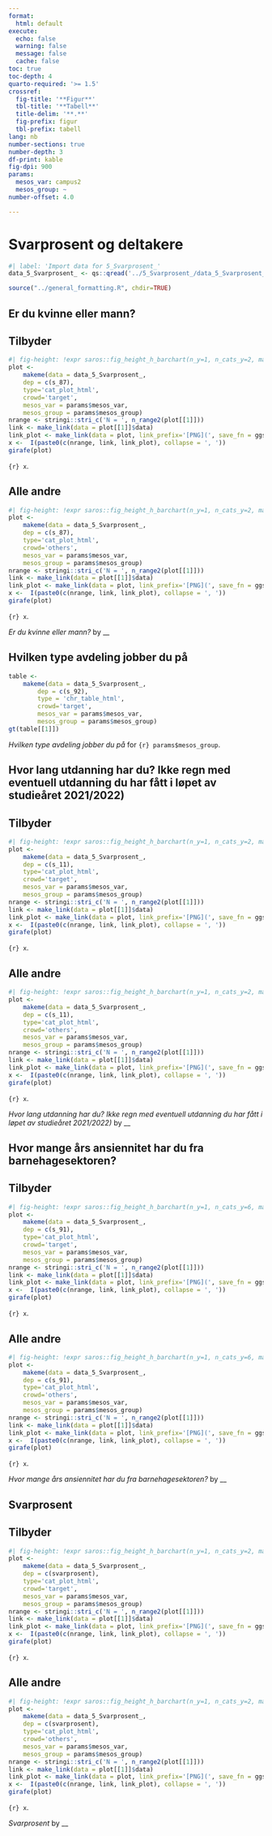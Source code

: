 ```yaml
---
format:
  html: default
execute:
  echo: false
  warning: false
  message: false
  cache: false
toc: true
toc-depth: 4
quarto-required: '>= 1.5'
crossref:
  fig-title: '**Figur**'
  tbl-title: '**Tabell**'
  title-delim: '**.**'
  fig-prefix: figur
  tbl-prefix: tabell
lang: nb
number-sections: true
number-depth: 3
df-print: kable
fig-dpi: 900
params:
  mesos_var: campus2
  mesos_group: ~
number-offset: 4.0

---
```

# Svarprosent og deltakere
```r
#| label: 'Import data for 5_Svarprosent_'
data_5_Svarprosent_ <- qs::qread('../5_Svarprosent_/data_5_Svarprosent_.qs')
```
```r
source("../general_formatting.R", chdir=TRUE)
```

## Er du kvinne eller mann?{#sec-Er-du-kvinne-eller-mann--43}


::: {.panel-tabset}

## Tilbyder

::: {#fig-svarprosent-og-deltakere-s-87-fct-cat-plot-html-target}

```r
#| fig-height: !expr saros::fig_height_h_barchart(n_y=1, n_cats_y=2, max_chars_cats_y=6)
plot <-
	makeme(data = data_5_Svarprosent_,
	dep = c(s_87),
	type='cat_plot_html',
	crowd='target',
	mesos_var = params$mesos_var,
	mesos_group = params$mesos_group)
nrange <- stringi::stri_c('N = ', n_range2(plot[[1]]))
link <- make_link(data = plot[[1]]$data)
link_plot <- make_link(data = plot, link_prefix='[PNG](', save_fn = ggsaver, file_suffix = '.png')
x <-  I(paste0(c(nrange, link, link_plot), collapse = ', '))
girafe(plot)
```

`{r} x`.

:::


## Alle andre

::: {#fig-svarprosent-og-deltakere-s-87-fct-cat-plot-html-others}

```r
#| fig-height: !expr saros::fig_height_h_barchart(n_y=1, n_cats_y=2, max_chars_cats_y=6)
plot <-
	makeme(data = data_5_Svarprosent_,
	dep = c(s_87),
	type='cat_plot_html',
	crowd='others',
	mesos_var = params$mesos_var,
	mesos_group = params$mesos_group)
nrange <- stringi::stri_c('N = ', n_range2(plot[[1]]))
link <- make_link(data = plot[[1]]$data)
link_plot <- make_link(data = plot, link_prefix='[PNG](', save_fn = ggsaver, file_suffix = '.png')
x <-  I(paste0(c(nrange, link, link_plot), collapse = ', '))
girafe(plot)
```

`{r} x`.

:::

_Er du kvinne eller mann?_ by __

:::


## Hvilken type avdeling jobber du på{#sec-Hvilken-type-avdeling-jobber-du-pa-09}


::: {#tbl-svarprosent-og-deltakere-s-92-chr-chr-table-target}

```r
table <-
	makeme(data = data_5_Svarprosent_,
		dep = c(s_92),
		type = 'chr_table_html',
		crowd='target',
		mesos_var = params$mesos_var,
		mesos_group = params$mesos_group)
gt(table[[1]])
```

_Hvilken type avdeling jobber du på_ for `{r} params$mesos_group`.

:::


## Hvor lang utdanning har du? Ikke regn med eventuell utdanning du har fått i løpet av studieåret 2021/2022){#sec-Hvor-lang-utdanning-har-du-Ikke-regn-med-eventuell-utdanning-du-har-fatt-i-lopet-av-studiearet-2021-2022--55}


::: {.panel-tabset}

## Tilbyder

::: {#fig-svarprosent-og-deltakere-s-11-fct-cat-plot-html-target}

```r
#| fig-height: !expr saros::fig_height_h_barchart(n_y=1, n_cats_y=2, max_chars_cats_y=29)
plot <-
	makeme(data = data_5_Svarprosent_,
	dep = c(s_11),
	type='cat_plot_html',
	crowd='target',
	mesos_var = params$mesos_var,
	mesos_group = params$mesos_group)
nrange <- stringi::stri_c('N = ', n_range2(plot[[1]]))
link <- make_link(data = plot[[1]]$data)
link_plot <- make_link(data = plot, link_prefix='[PNG](', save_fn = ggsaver, file_suffix = '.png')
x <-  I(paste0(c(nrange, link, link_plot), collapse = ', '))
girafe(plot)
```

`{r} x`.

:::


## Alle andre

::: {#fig-svarprosent-og-deltakere-s-11-fct-cat-plot-html-others}

```r
#| fig-height: !expr saros::fig_height_h_barchart(n_y=1, n_cats_y=2, max_chars_cats_y=29)
plot <-
	makeme(data = data_5_Svarprosent_,
	dep = c(s_11),
	type='cat_plot_html',
	crowd='others',
	mesos_var = params$mesos_var,
	mesos_group = params$mesos_group)
nrange <- stringi::stri_c('N = ', n_range2(plot[[1]]))
link <- make_link(data = plot[[1]]$data)
link_plot <- make_link(data = plot, link_prefix='[PNG](', save_fn = ggsaver, file_suffix = '.png')
x <-  I(paste0(c(nrange, link, link_plot), collapse = ', '))
girafe(plot)
```

`{r} x`.

:::

_Hvor lang utdanning har du? Ikke regn med eventuell utdanning du har fått i løpet av studieåret 2021/2022)_ by __

:::


## Hvor mange års ansiennitet har du fra barnehagesektoren?{#sec-Hvor-mange-ars-ansiennitet-har-du-fra-barnehagesektoren--68}


::: {.panel-tabset}

## Tilbyder

::: {#fig-svarprosent-og-deltakere-s-91-fct-cat-plot-html-target}

```r
#| fig-height: !expr saros::fig_height_h_barchart(n_y=1, n_cats_y=6, max_chars_cats_y=17)
plot <-
	makeme(data = data_5_Svarprosent_,
	dep = c(s_91),
	type='cat_plot_html',
	crowd='target',
	mesos_var = params$mesos_var,
	mesos_group = params$mesos_group)
nrange <- stringi::stri_c('N = ', n_range2(plot[[1]]))
link <- make_link(data = plot[[1]]$data)
link_plot <- make_link(data = plot, link_prefix='[PNG](', save_fn = ggsaver, file_suffix = '.png')
x <-  I(paste0(c(nrange, link, link_plot), collapse = ', '))
girafe(plot)
```

`{r} x`.

:::


## Alle andre

::: {#fig-svarprosent-og-deltakere-s-91-fct-cat-plot-html-others}

```r
#| fig-height: !expr saros::fig_height_h_barchart(n_y=1, n_cats_y=6, max_chars_cats_y=17)
plot <-
	makeme(data = data_5_Svarprosent_,
	dep = c(s_91),
	type='cat_plot_html',
	crowd='others',
	mesos_var = params$mesos_var,
	mesos_group = params$mesos_group)
nrange <- stringi::stri_c('N = ', n_range2(plot[[1]]))
link <- make_link(data = plot[[1]]$data)
link_plot <- make_link(data = plot, link_prefix='[PNG](', save_fn = ggsaver, file_suffix = '.png')
x <-  I(paste0(c(nrange, link, link_plot), collapse = ', '))
girafe(plot)
```

`{r} x`.

:::

_Hvor mange års ansiennitet har du fra barnehagesektoren?_ by __

:::


## Svarprosent{#sec-Svarprosent-92}


::: {.panel-tabset}

## Tilbyder

::: {#fig-svarprosent-og-deltakere-svarprosent-fct-cat-plot-html-target}

```r
#| fig-height: !expr saros::fig_height_h_barchart(n_y=1, n_cats_y=2, max_chars_cats_y=10)
plot <-
	makeme(data = data_5_Svarprosent_,
	dep = c(svarprosent),
	type='cat_plot_html',
	crowd='target',
	mesos_var = params$mesos_var,
	mesos_group = params$mesos_group)
nrange <- stringi::stri_c('N = ', n_range2(plot[[1]]))
link <- make_link(data = plot[[1]]$data)
link_plot <- make_link(data = plot, link_prefix='[PNG](', save_fn = ggsaver, file_suffix = '.png')
x <-  I(paste0(c(nrange, link, link_plot), collapse = ', '))
girafe(plot)
```

`{r} x`.

:::


## Alle andre

::: {#fig-svarprosent-og-deltakere-svarprosent-fct-cat-plot-html-others}

```r
#| fig-height: !expr saros::fig_height_h_barchart(n_y=1, n_cats_y=2, max_chars_cats_y=10)
plot <-
	makeme(data = data_5_Svarprosent_,
	dep = c(svarprosent),
	type='cat_plot_html',
	crowd='others',
	mesos_var = params$mesos_var,
	mesos_group = params$mesos_group)
nrange <- stringi::stri_c('N = ', n_range2(plot[[1]]))
link <- make_link(data = plot[[1]]$data)
link_plot <- make_link(data = plot, link_prefix='[PNG](', save_fn = ggsaver, file_suffix = '.png')
x <-  I(paste0(c(nrange, link, link_plot), collapse = ', '))
girafe(plot)
```

`{r} x`.

:::

_Svarprosent_ by __

:::
